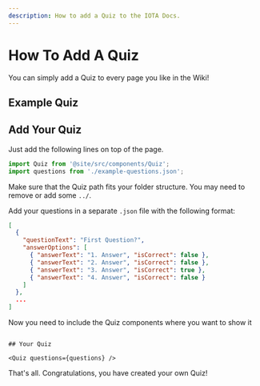 ```yaml
---
description: How to add a Quiz to the IOTA Docs.
---
```



# How To Add A Quiz

You can simply add a Quiz to every page you like in the Wiki!

## Example Quiz

<Quiz questions={questions} />

## Add Your Quiz

Just add the following lines on top of the page.

```javascript
import Quiz from '@site/src/components/Quiz';
import questions from './example-questions.json';
```

Make sure that the Quiz path fits your folder structure. You may need to remove or add some `../`.

Add your questions in a separate `.json` file with the following format:

```json
[
  {
    "questionText": "First Question?",
    "answerOptions": [
      { "answerText": "1. Answer", "isCorrect": false },
      { "answerText": "2. Answer", "isCorrect": false },
      { "answerText": "3. Answer", "isCorrect": true },
      { "answerText": "4. Answer", "isCorrect": false }
    ]
  },
  ...
]
```

Now you need to include the Quiz components where you want to show it

```

## Your Quiz

<Quiz questions={questions} />

```

That's all. Congratulations, you have created your own Quiz!
